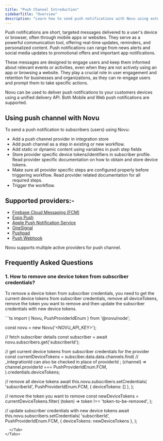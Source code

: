 ```yaml
---
title: "Push Channel Introduction"
sidebarTitle: "Overview"
description: "Learn how to send push notifications with Novu using external providers like FCM, Expo etc."
---
```



Push notifications are short, targeted messages delivered to a user's device or browser, often through mobile apps or websites. They serve as a powerful communication tool, offering real-time updates, reminders, and personalized content. Push notifications can range from news alerts and social media updates to promotional offers and important app notifications.

These messages are designed to engage users and keep them informed about relevant events or activities, even when they are not actively using an app or browsing a website. They play a crucial role in user engagement and retention for businesses and organizations, as they can re-engage users and prompt them to take specific actions.

Novu can be used to deliver push notifications to your customers devices using a unified delivery API. Both Mobile and Web push notifications are supported.

## Using push channel with Novu

To send a push notification to subscribers (users) using Novu:

- Add a push channel provider in integration store
- Add push channel as a step in existing or new workflow.
- Add static or dynamic content using variables in push step fields
- Store provider specific device tokens/identifiers in subscriber profile. Read provider specific documentation on how to obtain and store device tokens.
- Make sure all provider specific steps are configured properly before triggering workflow. Read provider related documentation for all required steps.
- Trigger the workflow.

## Supported providers:-

- [Firebase Cloud Messaging (FCM)](/channels-and-providers/push/fcm)
- [Expo Push](/channels-and-providers/push/expo-push)
- [Apple Push Notification Service](/channels-and-providers/push/apns)
- [OneSignal](/channels-and-providers/push/onesignal)
- [Pushpad](/channels-and-providers/push/pushpad)
- [Push Webhook](/channels-and-providers/push/push-webhook)

<Note>Novu supports multiple active providers for push channel.</Note>

<Tip>
  <MissingProvider channelName="SMS"/>
</Tip>

## Frequently Asked Questions

### 1. How to remove one device token from subscriber credentials?

To remove a device token from subscriber credentials, you need to get the current device tokens from subscriber credentials, remove all deviceTokens, remove the token you want to remove and then update the subscriber credentials with new device tokens.

<Tabs>
  <Tab title="Node.js">
```ts
import { Novu, PushProviderIdEnum } from '@novu/node';

const novu = new Novu('<NOVU_API_KEY>');

// fetch subscriber details
const subscriber = await novu.subscribers.get('subscriberId');

// get current device tokens from subscriber credentials for the provider
const currentDeviceTokens = subsciber.data.data.channels.find(
    // _integrationId can also be checked in place of providerId ;
    (channel) => channel.providerId === PushProviderIdEnum.FCM,
).credentials.deviceTokens;

// remove all device tokens
await this.novu.subscribers.setCredentials(
    'subscriberId',
    PushProviderIdEnum.FCM,
    { deviceTokens: [] },
);

// remove the token you want to remove
const newDeviceTokens = currentDeviceTokens.filter(
    (token) => token !== 'token-to-be-removed',
);

// update subscriber credentials with new device tokens
await this.novu.subscribers.setCredentials(
    'subscriberId',
    PushProviderIdEnum.FCM,
    { deviceTokens: newDeviceTokens },
);
```
  </Tab>
</Tabs>

